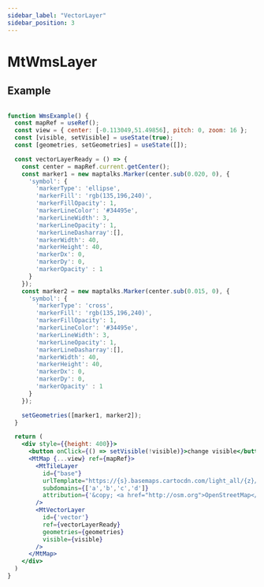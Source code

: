 ```yaml
---
sidebar_label: "VectorLayer"
sidebar_position: 3
---
```


# MtWmsLayer

## Example

```jsx live=true

function WmsExample() {
  const mapRef = useRef();
  const view = { center: [-0.113049,51.49856], pitch: 0, zoom: 16 };
  const [visible, setVisible] = useState(true);
  const [geometries, setGeometries] = useState([]);

  const vectorLayerReady = () => {
    const center = mapRef.current.getCenter();
    const marker1 = new maptalks.Marker(center.sub(0.020, 0), {
      'symbol': {
        'markerType': 'ellipse',
        'markerFill': 'rgb(135,196,240)',
        'markerFillOpacity': 1,
        'markerLineColor': '#34495e',
        'markerLineWidth': 3,
        'markerLineOpacity': 1,
        'markerLineDasharray':[],
        'markerWidth': 40,
        'markerHeight': 40,
        'markerDx': 0,
        'markerDy': 0,
        'markerOpacity' : 1
      }
    });
    const marker2 = new maptalks.Marker(center.sub(0.015, 0), {
      'symbol': {
        'markerType': 'cross',
        'markerFill': 'rgb(135,196,240)',
        'markerFillOpacity': 1,
        'markerLineColor': '#34495e',
        'markerLineWidth': 3,
        'markerLineOpacity': 1,
        'markerLineDasharray':[],
        'markerWidth': 40,
        'markerHeight': 40,
        'markerDx': 0,
        'markerDy': 0,
        'markerOpacity' : 1
      }
    });

    setGeometries([marker1, marker2]);
  }

  return (
    <div style={{height: 400}}>
      <button onClick={() => setVisible(!visible)}>change visible</button>
      <MtMap {...view} ref={mapRef}>
        <MtTileLayer
          id={"base"}
          urlTemplate="https://{s}.basemaps.cartocdn.com/light_all/{z}/{x}/{y}.png"
          subdomains={['a','b','c','d']}
          attribution={'&copy; <a href="http://osm.org">OpenStreetMap</a> contributors, &copy; <a href="https://carto.com/">CARTO</a>'}
        />
        <MtVectorLayer
          id={'vector'}
          ref={vectorLayerReady}
          geometries={geometries}
          visible={visible}
        />
      </MtMap>
    </div>
  )
}

```
